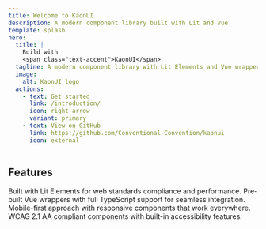 ```yaml
---
title: Welcome to KaonUI
description: A modern component library built with Lit and Vue
template: splash
hero:
  title: |
    Build with
    <span class="text-accent">KaonUI</span>
  tagline: A modern component library with Lit Elements and Vue wrappers
  image:
    alt: KaonUI logo
  actions:
    - text: Get started
      link: /introduction/
      icon: right-arrow
      variant: primary
    - text: View on GitHub
      link: https://github.com/Conventional-Convention/kaonui
      icon: external
---
```



## Features

<CardGrid stagger>
  <Card title="🚀 Modern Stack" icon="rocket">
    Built with Lit Elements for web standards compliance and performance.
  </Card>
  <Card title="🎯 Vue Integration" icon="add-document">
    Pre-built Vue wrappers with full TypeScript support for seamless integration.
  </Card>
  <Card title="📱 Responsive Design" icon="setting">
    Mobile-first approach with responsive components that work everywhere.
  </Card>
  <Card title="♿ Accessibility First" icon="approve-check">
    WCAG 2.1 AA compliant components with built-in accessibility features.
  </Card>
</CardGrid>